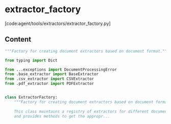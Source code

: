 # extractor_factory

[code:agent/tools/extractors/extractor_factory.py]

## Content

```python
"""Factory for creating document extractors based on document format."""

from typing import Dict

from ...exceptions import DocumentProcessingError
from .base_extractor import BaseExtractor
from .csv_extractor import CSVExtractor
from .pdf_extractor import PDFExtractor


class ExtractorFactory:
    """Factory for creating document extractors based on document format.
    
    This class maintains a registry of extractors for different document formats
    and provides methods to get the appropr...
```